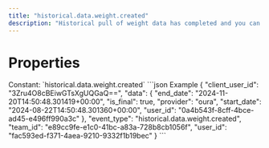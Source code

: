```yaml
---
title: "historical.data.weight.created"
description: "Historical pull of weight data has completed and you can now pull data for this resource."
---
```

# Properties
<ResponseField name="event_type" type="const string" required="true">
Constant: `historical.data.weight.created`
</ResponseField>
<ResponseField name="team_id" type="string" required="true">
</ResponseField>
<ResponseField name="user_id" type="string" required="true">
</ResponseField>
<ResponseField name="client_user_id" type="string" required="true">
</ResponseField>
<ResponseField name="data" type="HistoricalDataCreated" required="true">
<Expandable title="HistoricalDataCreated" defaultOpen="true">
<ResponseField name="user_id" type="string" required="true">
</ResponseField>
<ResponseField name="start_date" type="string" required="true">
</ResponseField>
<ResponseField name="end_date" type="string" required="true">
</ResponseField>
<ResponseField name="is_final" type="boolean" required="true">
</ResponseField>
<ResponseField name="provider" type="string" required="true">
</ResponseField>
</Expandable>
</ResponseField>
<ResponseExample>
```json Example
{
  "client_user_id": "3Zru4O8cBEiwGTsXgUQGaQ==",
  "data": {
    "end_date": "2024-11-20T14:50:48.301419+00:00",
    "is_final": true,
    "provider": "oura",
    "start_date": "2024-08-22T14:50:48.301360+00:00",
    "user_id": "0a4b543f-8cff-4bce-ad45-e496ff990a3c"
  },
  "event_type": "historical.data.weight.created",
  "team_id": "e89cc9fe-e1c0-41bc-a83a-728b8cb1056f",
  "user_id": "fac593ed-f371-4aea-9210-9332f1b19bec"
}
```
</ResponseExample>
